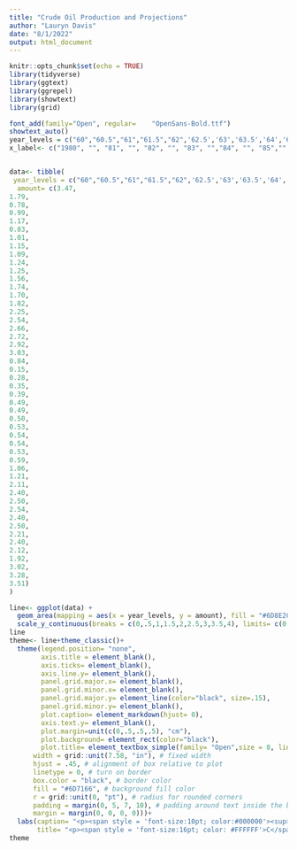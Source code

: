 ```yaml
---
title: "Crude Oil Production and Projections"
author: "Lauryn Davis"
date: "8/1/2022"
output: html_document
---
```


```r
knitr::opts_chunk$set(echo = TRUE)
library(tidyverse)
library(ggtext)
library(ggrepel)
library(showtext)
library(grid)
```
```r
font_add(family="Open", regular= 	"OpenSans-Bold.ttf")
showtext_auto()
year_levels = c("60","60.5","61","61.5","62",'62.5','63','63.5','64','64.5','65','65.5','66','66.5','67','67.5','68','68.5','69','69.5','70','70.5','71','71.5','72','72.5','73','73.5','74','74.5','75','75.5','76','76.5','77','77.5','78','78.5','79','79.5','80','80.5','90','90.5','91','91.5','92','92.5','93')
x_label<- c("1980", "", "81", "", "82", "", "83", "","84", "", "85","", "86", "", "87", "", "88","", "89","", "90", "", "91", "", "92", "", "93", "", "94", "", "95", "", "96", "", "97","", "98","", "99", "", "2000", "", "01", "", "02", "", "03", "", "04")


data<- tibble(
 year_levels = c("60","60.5","61","61.5","62",'62.5','63','63.5','64','64.5','65','65.5','66','66.5','67','67.5','68','68.5','69','69.5','70','70.5','71','71.5','72','72.5','73','73.5','74','74.5','75','75.5','76','76.5','77','77.5','78','78.5','79','79.5','80','80.5','90','90.5','91','91.5','92','92.5','93'),
  amount= c(3.47,
1.79,
0.78,
0.99,
1.17,
0.83,
1.01,
1.15,
1.09,
1.24,
1.25,
1.56,
1.74,
1.70,
1.82,
2.25,
2.54,
2.66,
2.72,
2.92,
3.03,
0.84,
0.15,
0.28,
0.35,
0.39,
0.49,
0.49,
0.50,
0.53,
0.54,
0.54,
0.53,
0.59,
1.06,
1.21,
2.11,
2.40,
2.50,
2.54,
2.40,
2.50,
2.21,
2.40,
2.12,
1.92,
3.02,
3.28,
3.51)
)
```
```r
line<- ggplot(data) +
  geom_area(mapping = aes(x = year_levels, y = amount), fill = "#6D8E2C", color= "black", size= .2)+  scale_x_discrete(labels= x_label, expand=expansion(mult=c(.03,.0)))+ 
  scale_y_continuous(breaks = c(0,.5,1,1.5,2,2.5,3,3.5,4), limits= c(0,4), expand= expansion(mult=c(0,.18)))
line
theme<- line+theme_classic()+
  theme(legend.position= "none",
        axis.title = element_blank(),
        axis.ticks= element_blank(),
        axis.line.y= element_blank(),
        panel.grid.major.x= element_blank(),
        panel.grid.minor.x= element_blank(),
        panel.grid.major.y= element_line(color="black", size=.15),
        panel.grid.minor.y= element_blank(),
        plot.caption= element_markdown(hjust= 0),
        axis.text.y= element_blank(),
        plot.margin=unit(c(0,.5,.5,.5), "cm"),
        plot.background= element_rect(color="black"),
        plot.title= element_textbox_simple(family= "Open",size = 8, lineheight = 1, 
      width = grid::unit(7.58, "in"), # fixed width
      hjust = .45, # alignment of box relative to plot
      linetype = 0, # turn on border
      box.color = "black", # border color
      fill = "#6D7166", # background fill color
      r = grid::unit(0, "pt"), # radius for rounded corners
      padding = margin(0, 5, 7, 10), # padding around text inside the box
      margin = margin(0, 0, 0, 0)))+
  labs(caption= "<p><span style = 'font-size:10pt; color:#000000'><sup>a</sup>Adapted from published oil ministry plans (assumes no sanctions constraints).</p></span>",
       title= "<p><span style = 'font-size:16pt; color: #FFFFFF'>C</span><span style = 'font-size:11pt; color: #FFFFFF'>RUDE</span><span style = 'font-size:16pt; color: #FFFFFF'> O</span><span style = 'font-size:11pt; color: #FFFFFF'>IL</span><span style = 'font-size:16pt; color: #FFFFFF'> P</span><span style = 'font-size:11pt; color: #FFFFFF'>RODUCTION</span><span style = 'font-size:16pt; color: #FFFFFF'> A</span><span style = 'font-size:11pt; color: #FFFFFF'>ND</span><span style = 'font-size:16pt; color: #FFFFFF'> P</span><span style = 'font-size:11pt; color: #FFFFFF'>ROJECTIONS</span>")
theme
  
```

